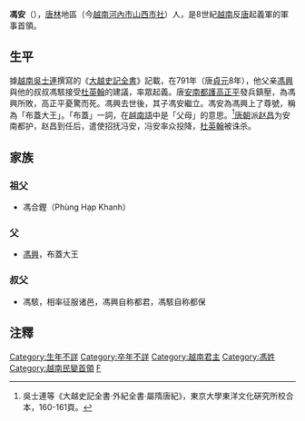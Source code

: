'''馮安'''（{{vie|v='''Phùng An'''|hn=馮安}}），[[唐林縣_(越南)|唐林]]地區（今[[越南|越南]][[河內市|河內市]][[山西市社|山西市社]]）人，是8世紀[[越南|越南]]反[[唐|唐]]起義軍的軍事首領。
==生平==
據[[越南|越南]][[吳士連|吳士連]]撰寫的《[[大越史記全書|大越史記全書]]》記載，在791年（唐[[貞元_(唐朝)|貞元]]8年），他父亲[[馮興|馮興]]與他的叔叔馮駭接受[[杜英翰|杜英翰]]的建議，率眾起義。唐[[安南都護|安南都護]][[高正平|高正平]]發兵鎮壓，為馮興所敗，高正平憂驚而死。馮興去世後，其子馮安繼立。馮安為馮興上了尊號，稱為「布蓋大王」。「布蓋」一詞，在[[越南語|越南語]]中是「父母」的意思。<ref>吳士連等《大越史記全書·外紀全書·屬隋唐紀》，東京大學東洋文化硏究所校合本，160-161頁。</ref>[[唐朝|唐朝]]派[[赵昌|赵昌]]为安南都护，赵昌到任后，遣使招抚冯安，冯安率众投降，[[杜英翰|杜英翰]]被诛杀。
==家族==
===祖父===
* 馮合鏗（Phùng Hạp Khanh）
===父===
* [[馮興|馮興]]，布蓋大王
===叔父===
* 馮駭，相率征服诸邑，馮興自称都君，馮駭自称都保
==注釋==
<div class="references-small"> 
<references />
</div>

{{start box}}
{{s-before|[[馮興|馮興]]}}
{{s-title|[[越南君主列表#馮朝|越南反唐義軍首領]]馮安|791年}}
{{s-after|無}}
{{end box}}
{{唐代越南起事人物}}
{{中國民變起事領袖}}
[[Category:生年不詳|Category:生年不詳]]
[[Category:卒年不詳|Category:卒年不詳]]
[[Category:越南君主|Category:越南君主]]
[[Category:馮姓|Category:馮姓]]
[[Category:越南民變首領|Category:越南民變首領]]
[[Category:唐朝民變領袖|F]]